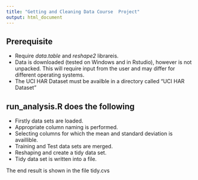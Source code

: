 ---
title: "Getting and Cleaning Data Course  Project"
output: html_document
---

Prerequisite
---
- Require *data.table* and *reshape2* librareis.
- Data is downloaded (tested on Windows and in Rstudio), however is not unpacked. This will require input from the user and may differ for different operating systems.
- The UCI HAR Dataset must be availble in a directory called "UCI HAR Dataset"

run_analysis.R does the following
---
- Firstly data sets are loaded.
- Appropriate column naming is performed.
- Selecting columns for which the mean and standard deviation is availlible.
- Training and Test data sets are merged.
- Reshaping and create a tidy data set.
- Tidy data set is written into a file.

The end result is shown in the file tidy.cvs